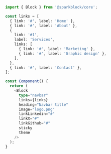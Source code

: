 ```typescript
import { Block } from '@sparkblock/core';

const links = [
  { link: '#', label: 'Home' },
  { link: '#', label: 'About' },
  {
    link: '#1',
    label: 'Services',
    links: [
      { link: '#', label: 'Marketing' },
      { link: '#', label: 'Graphic design' },
    ],
  },
  { link: '#', label: 'Contact' },
];

const Component() {
  return (
    <Block
      type="navbar"
      links={links}
      heading="Navbar title"
      image="logo.png"
      linkLinkedin="#"
      linkX="#"
      linkGithub="#"
      sticky
      theme
    />
  );
}
```
